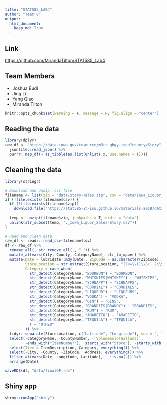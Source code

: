 ```yaml
---
title: "STAT585_LAB4"
author: "Team 8"
output:
  html_document:
    keep_md: True
---
```


## Link
[https://github.com/MirandaTilton/STAT585_Lab4](https://github.com/MirandaTilton/STAT585_Lab4)

## Team Members
- Joshua Budi
- Jing Li
- Yang Qiao
- Miranda Tilton

```r
knitr::opts_chunk$set(warning = F, message = F, fig.align = "center")
```

## Reading the data
```r
library(dplyr)
raw_df <- "https://data.iowa.gov/resource/m3tr-qhgy.json?county=Story" %>%
  jsonlite::read_json() %>%
  purrr::map_df(~ as_tibble(as.list(unlist(.x, use.names = T))))
```

## Cleaning the data
```r
library(stringr)

# Download and unzip .csv file
filename <- list(zip = "data/story-sales.zip", csv = "data/Iowa_Liquor_Sales-Story.csv")
if (!file.exists(filename$csv)) {
  if (!file.exists(filename$zip))
    download.file("https://stat585-at-isu.github.io/materials-2019/data/story-sales.zip", filename$zip)
  
  temp <- unzip(filename$zip, junkpaths = T, exdir = "data")
  unlink(str_subset(temp, "._Iowa_Liquor_Sales-Story.csv"))
}

# Read and clean data
raw_df <- readr::read_csv(filename$csv)
df <- raw_df %>%
  rename_all(~ str_remove_all(., " ")) %>%
  mutate_at(vars(City, County, CategoryName), str_to_upper) %>% 
  mutate(Date = lubridate::mdy(Date), ZipCode = as.character(ZipCode),
         StoreLocation = str_extract(StoreLocation, "(?<=\\()\\S+, ?\\S+(?=\\)$)"),
         Category = case_when(
           str_detect(CategoryName, "BOURBON") ~ "BOURBON",
           str_detect(CategoryName, "WHISKIES|WHISKEY") ~ "WHISKIES",
           str_detect(CategoryName, "SCHNAPP") ~ "SCHNAPPS",
           str_detect(CategoryName, "CORDIAL") ~ "CORDIALS",
           str_detect(CategoryName, "LIQUEUR") ~ "LIQUEURS",
           str_detect(CategoryName, "VODKA") ~ "VODKA",
           str_detect(CategoryName, "GIN") ~ "GINS",
           str_detect(CategoryName, "BRANDIES|BRANDY") ~ "BRANDIES",
           str_detect(CategoryName, "RUM") ~ "RUM",
           str_detect(CategoryName, "AMARETTO") ~ "AMARETTO",
           str_detect(CategoryName, "TEQUILA") ~ "TEQUILA",
           T ~ "OTHER"
         )) %>%
  tidyr::separate(StoreLocation, c("Latitude", "Longitude"), sep = ", ?", convert = T) %>%
  select(-CategoryName, -CountyNumber, -`VolumeSold(Gallons)`,
         -ends_with("ItemNumber"), -starts_with("Store"), -starts_with("Vendor")) %>%
  select(Item = ItemDescription, Category, everything()) %>%
  select(-City, -County, -ZipCode, -Address, everything()) %>%
  filter_at(vars(Date, Longitude, Latitude), ~ !is.na(.)) %>%
  arrange(Date)

saveRDS(df, "data/finalDF.rds")
```

## Shiny app
```r
shiny::runApp("shiny")
```
